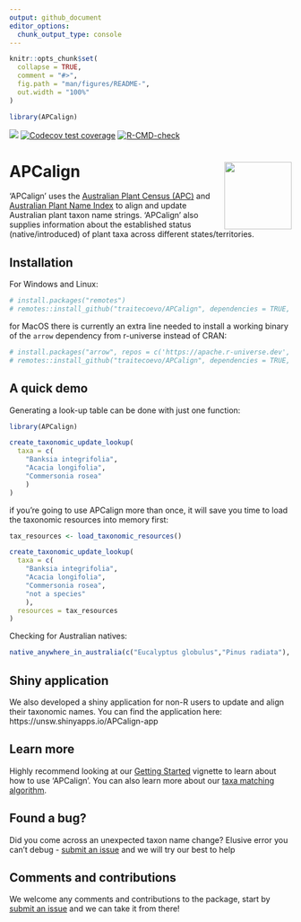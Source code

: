 ```yaml
---
output: github_document
editor_options: 
  chunk_output_type: console
---
```


<!-- README.md is generated from README.Rmd. Please edit that file -->

```r
knitr::opts_chunk$set(
  collapse = TRUE,
  comment = "#>",
  fig.path = "man/figures/README-",
  out.width = "100%"
)

library(APCalign)
```

<!-- badges: start -->
[![](https://img.shields.io/badge/lifecycle-experimental-orange.svg)](https://lifecycle.r-lib.org/articles/stages.html#experimental)
[![Codecov test coverage](https://codecov.io/gh/traitecoevo/APCalign/branch/master/graph/badge.svg)](https://app.codecov.io/gh/traitecoevo/APCalign?branch=master)
[![R-CMD-check](https://github.com/traitecoevo/APCalign/actions/workflows/R-CMD-check.yaml/badge.svg)](https://github.com/traitecoevo/APCalign/actions/workflows/R-CMD-check.yaml)
<!-- badges: end -->

# APCalign <img src="man/figures/APCalign_hex_2.svg" align="right" width="120"/>

'APCalign' uses the [Australian Plant Census (APC)](https://biodiversity.org.au/nsl/services/search/taxonomy) and [Australian Plant Name Index](https://biodiversity.org.au/nsl/services/search/names) to align and update Australian plant taxon name strings. 'APCalign' also supplies information about
the established status (native/introduced) of plant taxa across different states/territories.

## Installation

For Windows and Linux:

```r

# install.packages("remotes")
# remotes::install_github("traitecoevo/APCalign", dependencies = TRUE, upgrade = "ask")

```

for MacOS there is currently an extra line needed to install a working binary of the `arrow` dependency from r-universe instead of CRAN:

```r

# install.packages("arrow", repos = c('https://apache.r-universe.dev', 'https://cloud.r-project.org'))
# remotes::install_github("traitecoevo/APCalign", dependencies = TRUE, upgrade = "ask")

```


## A quick demo

Generating a look-up table can be done with just one function:

```r

library(APCalign)

create_taxonomic_update_lookup( 
  taxa = c(
    "Banksia integrifolia",
    "Acacia longifolia",
    "Commersonia rosea"
    )
)
```

if you're going to use APCalign more than once, it will save you time to load the taxonomic resources into memory first:

```r

tax_resources <- load_taxonomic_resources()

create_taxonomic_update_lookup( 
  taxa = c(
    "Banksia integrifolia",
    "Acacia longifolia",
    "Commersonia rosea",
    "not a species"
    ),
  resources = tax_resources
)
```

Checking for Australian natives:

```r

native_anywhere_in_australia(c("Eucalyptus globulus","Pinus radiata"), resources = tax_resources)

```
## Shiny application

We also developed a shiny application for non-R users to update and align their taxonomic names. You can find the application here: https://unsw.shinyapps.io/APCalign-app

## Learn more

Highly recommend looking at our [Getting Started](https://traitecoevo.github.io/APCalign/articles/APCalign.html) vignette to learn about how to use 'APCalign'. You can also learn more about our [taxa matching  algorithm](https://traitecoevo.github.io/APCalign/articles/updating-taxon-names.html).


## Found a bug? 

Did you come across an unexpected taxon name change? Elusive error you can't debug - [submit an issue](https://github.com/traitecoevo/APCalign/issues) and we will try our best to help

## Comments and contributions

We welcome any comments and contributions to the package, start by [submit an issue](https://github.com/traitecoevo/APCalign/issues) and we can take it from there!

